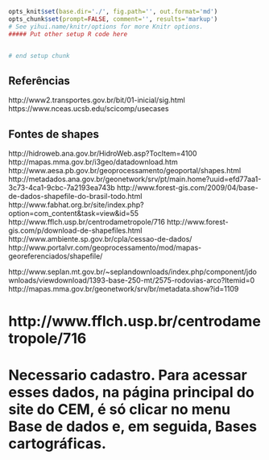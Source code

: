 ```r
opts_knit$set(base.dir='./', fig.path='', out.format='md')
opts_chunk$set(prompt=FALSE, comment='', results='markup')
# See yihui.name/knitr/options for more Knitr options.
##### Put other setup R code here


# end setup chunk
```

## Referências

http://www2.transportes.gov.br/bit/01-inicial/sig.html
https://www.nceas.ucsb.edu/scicomp/usecases


## Fontes de shapes

http://hidroweb.ana.gov.br/HidroWeb.asp?TocItem=4100
http://mapas.mma.gov.br/i3geo/datadownload.htm
http://www.aesa.pb.gov.br/geoprocessamento/geoportal/shapes.html
http://metadados.ana.gov.br/geonetwork/srv/pt/main.home?uuid=efd77aa1-3c73-4ca1-9cbc-7a2193ea743b
http://www.forest-gis.com/2009/04/base-de-dados-shapefile-do-brasil-todo.html
http://www.fabhat.org.br/site/index.php?option=com_content&task=view&id=55
http://www.fflch.usp.br/centrodametropole/716
http://www.forest-gis.com/p/download-de-shapefiles.html
http://www.ambiente.sp.gov.br/cpla/cessao-de-dados/
http://www.portalvr.com/geoprocessamento/mod/mapas-georeferenciados/shapefile/

http://www.seplan.mt.gov.br/~seplandownloads/index.php/component/jdownloads/viewdownload/1393-base-250-mt/2575-rodovias-arco?Itemid=0
http://mapas.mma.gov.br/geonetwork/srv/br/metadata.show?id=1109


# http://www.fflch.usp.br/centrodametropole/716
# Necessario cadastro. Para acessar esses dados, na página principal do site do CEM, é só clicar no menu Base de dados e, em seguida, Bases cartográficas.
